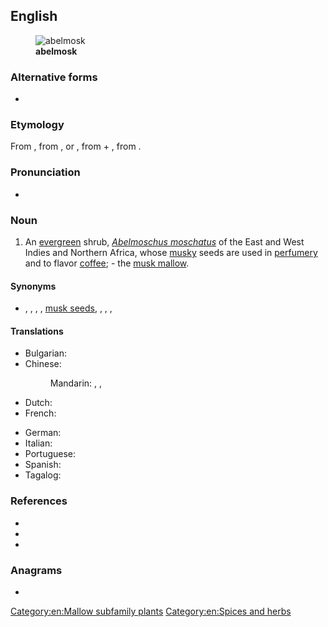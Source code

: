 ==English==
[[File:Abelmoschus moschatus Plant.jpg|thumb|'''abelmosk''']]

===Alternative forms===
* {{l|en|abelmusk}}

===Etymology===
From {{der|en|NL.|Abelmoschus|abelmoschus}}, from {{der|en|ar|ar|أَبُو المِسْك||father of musk}}, or {{m|ar|حَبّ المِسْك||grain of musk}}, from {{m|ar|حَبّ||grain}} + {{m|ar|مِسْك}}, from {{der|en|fa|مشک|tr=mošk}}.

===Pronunciation===
* {{a|US}} {{IPA|/ˈeɪ.bəlˌmɑsk/|lang=en}}

===Noun===
{{en-noun}}

# An [[evergreen]] shrub, ''[[Abelmoschus moschatus]]'' of the East and West Indies and Northern Africa, whose [[musky]] seeds are used in [[perfumery]] and to flavor [[coffee]]; - the [[musk mallow]].

====Synonyms====
* {{sense|Abelmoschus moschatus}} {{vern|ambrette seeds}}, {{vern|annual hibiscus}}, {{vern|muskdana}}, {{vern|musk okra}}, [[musk seed]]s, {{vern|ornamental okra}}, {{vern|rose mallow seeds}}, {{vern|tropical jewel hibiscus}}, {{vern|Yorka okra}}

====Translations====
{{trans-top|evergreen shrub}}
* Bulgarian: {{t|bg|мускусен слез}}
* Chinese:
*: Mandarin: {{t|cmn|黄葵|tr=huángkuí|sc=Hani}}, {{t|cmn|麝香槿|tr=shèxiāngjǐn|sc=Hani}}, {{t|cmn|香葵|tr=xiāngkuí|sc=Hani}}
* Dutch: {{t|nl|abelmos|m}}
* French: {{t+|fr|ambrette|f}}
{{trans-mid}}
* German: {{t+|de|Abelmoschus|m}}
* Italian: {{t|it|abelmosco|m}}
* Portuguese: {{t|pt|abelmosco|m}}
* Spanish: {{t+|es|abelmosco|m}}
* Tagalog: {{t|tl|kastuli|sc=Hani}}
{{trans-bottom}}

===References===
* {{pedia|Abelmoschus moschatus|i=1}}
* {{specieslite|Abelmoschus moschatus|i=1}}
* {{comcatlite|Abelmoschus moschatus|i=1}}

===Anagrams===
* {{anagrams|en|smokable}}

[[Category:en:Mallow subfamily plants]]
[[Category:en:Spices and herbs]]